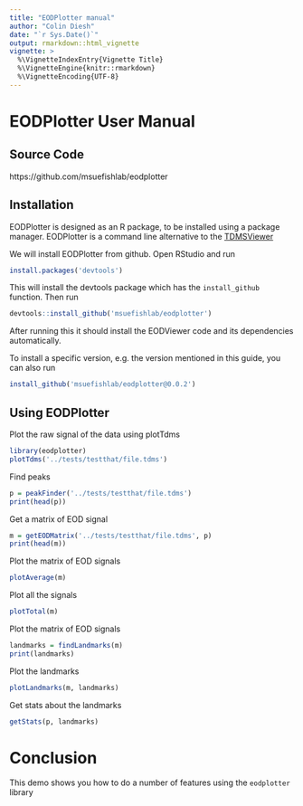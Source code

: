 ```yaml
---
title: "EODPlotter manual"
author: "Colin Diesh"
date: "`r Sys.Date()`"
output: rmarkdown::html_vignette
vignette: >
  %\VignetteIndexEntry{Vignette Title}
  %\VignetteEngine{knitr::rmarkdown}
  %\VignetteEncoding{UTF-8}
---
```



# EODPlotter User Manual

## Source Code

https://github.com/msuefishlab/eodplotter

## Installation

EODPlotter is designed as an R package, to be installed using a package
manager. EODPlotter is a command line alternative to the [TDMSViewer](https://github.com/msuefishlab/tdmsviewer)

We will install EODPlotter from github. Open RStudio and run

```r
install.packages('devtools')
```

This will install the devtools package which has the `install_github` function. Then run

```r
devtools::install_github('msuefishlab/eodplotter')
```

After running this it should install the EODViewer code and its
dependencies automatically. 

To install a specific version, e.g. the version mentioned in this guide, you
can also run

```r
install_github('msuefishlab/eodplotter@0.0.2')
```
## Using EODPlotter


Plot the raw signal of the data using plotTdms

```r
library(eodplotter)
plotTdms('../tests/testthat/file.tdms')
```

Find peaks

```r
p = peakFinder('../tests/testthat/file.tdms')
print(head(p))
```

Get a matrix of EOD signal

```r
m = getEODMatrix('../tests/testthat/file.tdms', p)
print(head(m))
```

Plot the matrix of EOD signals

```r
plotAverage(m)
```



Plot all the signals

```r
plotTotal(m)
```



Plot the matrix of EOD signals

```r
landmarks = findLandmarks(m)
print(landmarks)
```


Plot the landmarks

```r
plotLandmarks(m, landmarks)
```


Get stats about the landmarks

```r
getStats(p, landmarks)
```


# Conclusion


This demo shows you how to do a number of features using the `eodplotter` library
